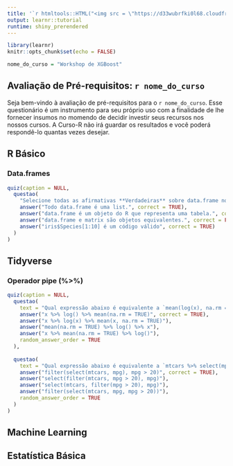 ```yaml
---
title: '`r htmltools::HTML("<img src = \"https://d33wubrfki0l68.cloudfront.net/295643c6243701ae6a9bac3fb8ad467ff0ce3c84/d1785/img/logo/cursor1-41.png\" width = \"70%\">")`'
output: learnr::tutorial
runtime: shiny_prerendered
---
```


```r
library(learnr)
knitr::opts_chunk$set(echo = FALSE)
```

```r
nome_do_curso = "Workshop de XGBoost"
```

<h2>Avaliação de Pré-requisitos: `r nome_do_curso`</h2>

Seja bem-vindo à avaliação de pré-requisitos para o `r nome_do_curso`. Esse questionário é um instrumento para seu próprio uso com a finalidade de lhe fornecer insumos no momendo de decidir investir seus recursos nos nossos cursos. A Curso-R não irá guardar os resultados e você poderá respondê-lo quantas vezes desejar.

## R Básico

### Data.frames

```r
quiz(caption = NULL,
  questao(
    "Selecione todas as afirmativas **Verdadeiras** sobre data.frame no R",
    answer("Todo data.frame é uma list.", correct = TRUE),
    answer("data.frame é um objeto do R que representa uma tabela.", correct = TRUE),
    answer("data.frame e matrix são objetos equivalentes.", correct = FALSE),
    answer("iris$Species[1:10] é um código válido", correct = TRUE)
  )
)
```

## Tidyverse

### Operador pipe (%>%)

```r
quiz(caption = NULL,
  questao(
    text = "Qual expressão abaixo é equivalente a `mean(log(x), na.rm = TRUE)`?", 
    answer("x %>% log() %>% mean(na.rm = TRUE)", correct = TRUE),
    answer("x %>% log(x) %>% mean(x, na.rm = TRUE)"),
    answer("mean(na.rm = TRUE) %>% log() %>% x"),
    answer("x %>% mean(na.rm = TRUE) %>% log()"),
    random_answer_order = TRUE
  ),
  
  questao(
    text = "Qual expressão abaixo é equivalente a `mtcars %>% select(mpg) %>% filter(mpg > 20)`?", 
    answer("filter(select(mtcars, mpg), mpg > 20)", correct = TRUE),
    answer("select(filter(mtcars, mpg > 20), mpg)"),
    answer("select(mtcars, filter(mpg > 20), mpg)"),
    answer("filter(select(mtcars, mpg, mpg > 20))"),
    random_answer_order = TRUE
  )
)
```


## Machine Learning

## Estatística Básica
